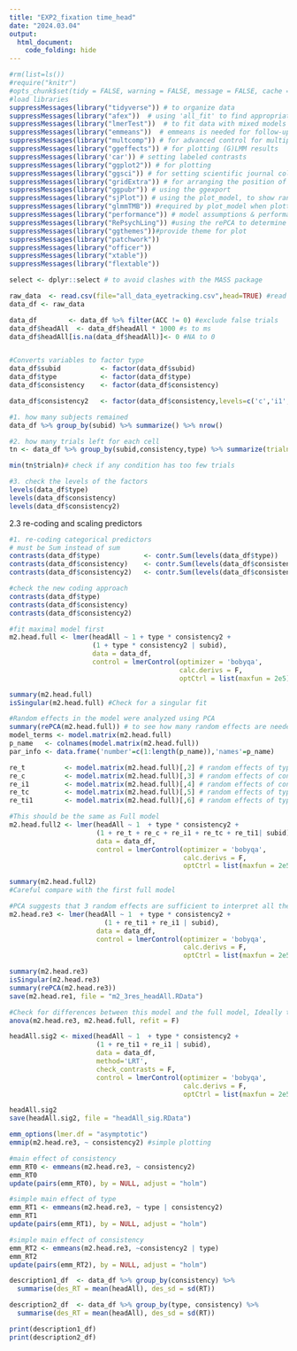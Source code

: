 ```yaml
---
title: "EXP2_fixation time_head"
date: "2024.03.04"
output:
  html_document:
    code_folding: hide
---
```


```r

#rm(list=ls())
#require("knitr") 
#opts_chunk$set(tidy = FALSE, warning = FALSE, message = FALSE, cache = FALSE)
#load libraries
suppressMessages(library("tidyverse")) # to organize data
suppressMessages(library("afex"))  # using 'all_fit' to find appropriate optimizer; and 'mixed' for significance test
suppressMessages(library("lmerTest"))  # to fit data with mixed models
suppressMessages(library("emmeans"))  # emmeans is needed for follow-up tests 
suppressMessages(library("multcomp")) # for advanced control for multiple testing/Type 1 errors. using 'update' for post-hoc comp
suppressMessages(library("ggeffects")) # for plotting (G)LMM results
suppressMessages(library('car')) # setting labeled contrasts
suppressMessages(library("ggplot2")) # for plotting
suppressMessages(library("ggsci")) # for setting scientific journal color palettes 
suppressMessages(library("gridExtra")) # for arranging the position of figures
suppressMessages(library("ggpubr")) # using the ggexport
suppressMessages(library("sjPlot")) # using the plot_model, to show random and fixed effects.
suppressMessages(library("glmmTMB")) #required by plot_model when plotting random effects
suppressMessages(library("performance")) # model assumptions & performance, to use check_model for model assumptions
suppressMessages(library("RePsychLing")) #using the rePCA to determine redundant random effects
suppressMessages(library("ggthemes"))#provide theme for plot
suppressMessages(library("patchwork")) 
suppressMessages(library("officer"))
suppressMessages(library("xtable"))
suppressMessages(library("flextable"))

select <- dplyr::select # to avoid clashes with the MASS package

```


```r

raw_data  <- read.csv(file="all_data_eyetracking.csv",head=TRUE) #read data
data_df <- raw_data

```


```r

data_df        <- data_df %>% filter(ACC != 0) #exclude false trials
data_df$headAll  <- data_df$headAll * 1000 #s to ms
data_df$headAll[is.na(data_df$headAll)]<- 0 #NA to 0


#Converts variables to factor type
data_df$subid          <- factor(data_df$subid)
data_df$type           <- factor(data_df$type)
data_df$consistency    <- factor(data_df$consistency)

data_df$consistency2   <- factor(data_df$consistency,levels=c('c','i1','i2')) #reorder the levels; consistency2 was computed to avoid errors in emmeans package.


```


```r

#1. how many subjects remained
data_df %>% group_by(subid) %>% summarize() %>% nrow()

#2. how many trials left for each cell
tn <- data_df %>% group_by(subid,consistency,type) %>% summarize(trialn=length(subid)) %>% ungroup()

min(tn$trialn)# check if any condition has too few trials

#3. check the levels of the factors
levels(data_df$type)
levels(data_df$consistency)
levels(data_df$consistency2)

```

2.3 re-coding and scaling predictors
```r

#1. re-coding categorical predictors
# must be Sum instead of sum
contrasts(data_df$type)           <- contr.Sum(levels(data_df$type)) 
contrasts(data_df$consistency)    <- contr.Sum(levels(data_df$consistency))
contrasts(data_df$consistency2)   <- contr.Sum(levels(data_df$consistency2))

#check the new coding approach
contrasts(data_df$type)
contrasts(data_df$consistency)
contrasts(data_df$consistency2)

```

```r

#fit maximal model first
m2.head.full <- lmer(headAll ~ 1 + type * consistency2 + 
                     (1 + type * consistency2 | subid), 
                     data = data_df,
                     control = lmerControl(optimizer = 'bobyqa',
                                           calc.derivs = F,
                                           optCtrl = list(maxfun = 2e5)))

summary(m2.head.full)
isSingular(m2.head.full) #Check for a singular fit

```

```r

#Random effects in the model were analyzed using PCA
summary(rePCA(m2.head.full)) # to see how many random effects are needed
model_terms <- model.matrix(m2.head.full)
p_name   <- colnames(model.matrix(m2.head.full)) 
par_info <- data.frame('number'=c(1:length(p_name)),'names'=p_name)  

```

```r

re_t          <- model.matrix(m2.head.full)[,2] # random effects of type
re_c          <- model.matrix(m2.head.full)[,3] # random effects of consisc
re_i1         <- model.matrix(m2.head.full)[,4] # random effects of consisi1
re_tc         <- model.matrix(m2.head.full)[,5] # random effects of type:c
re_ti1        <- model.matrix(m2.head.full)[,6] # random effects of type:i1

#This should be the same as Full model
m2.head.full2 <- lmer(headAll ~ 1  + type * consistency2 +
                      (1 + re_t + re_c + re_i1 + re_tc + re_ti1| subid), 
                      data = data_df,
                      control = lmerControl(optimizer = 'bobyqa',
                                            calc.derivs = F,
                                            optCtrl = list(maxfun = 2e5)))

summary(m2.head.full2)
#Careful compare with the first full model

```


```r

#PCA suggests that 3 random effects are sufficient to interpret all the variance
m2.head.re3 <- lmer(headAll ~ 1  + type * consistency2 +
                        (1 + re_ti1 + re_i1 | subid), 
                      data = data_df,
                      control = lmerControl(optimizer = 'bobyqa',
                                            calc.derivs = F,
                                            optCtrl = list(maxfun = 2e5)))

summary(m2.head.re3)
isSingular(m2.head.re3)
summary(rePCA(m2.head.re3))
save(m2.head.re1, file = "m2_3res_headAll.RData")

```



```r

#Check for differences between this model and the full model, Ideally there should be no difference
anova(m2.head.re3, m2.head.full, refit = F)

```


```r

headAll.sig2 <- mixed(headAll ~ 1  + type * consistency2 +
                      (1 + re_ti1 + re_i1 | subid), 
                      data = data_df,
                      method='LRT',
                      check_contrasts = F,
                      control = lmerControl(optimizer = 'bobyqa',
                                            calc.derivs = F,
                                            optCtrl = list(maxfun = 2e5)))

headAll.sig2
save(headAll.sig2, file = "headAll_sig.RData")

```


```r

emm_options(lmer.df = "asymptotic") 
emmip(m2.head.re3, ~ consistency2) #simple plotting

#main effect of consistency 
emm_RT0 <- emmeans(m2.head.re3, ~ consistency2)
emm_RT0
update(pairs(emm_RT0), by = NULL, adjust = "holm") 

#simple main effect of type 
emm_RT1 <- emmeans(m2.head.re3, ~ type | consistency2)
emm_RT1
update(pairs(emm_RT1), by = NULL, adjust = "holm") 

#simple main effect of consistency
emm_RT2 <- emmeans(m2.head.re3, ~consistency2 | type)
emm_RT2
update(pairs(emm_RT2), by = NULL, adjust = "holm") 

```


```r

description1_df  <- data_df %>% group_by(consistency) %>%
  summarise(des_RT = mean(headAll), des_sd = sd(RT))

description2_df  <- data_df %>% group_by(type, consistency) %>%
  summarise(des_RT = mean(headAll), des_sd = sd(RT))

print(description1_df)
print(description2_df)

```
